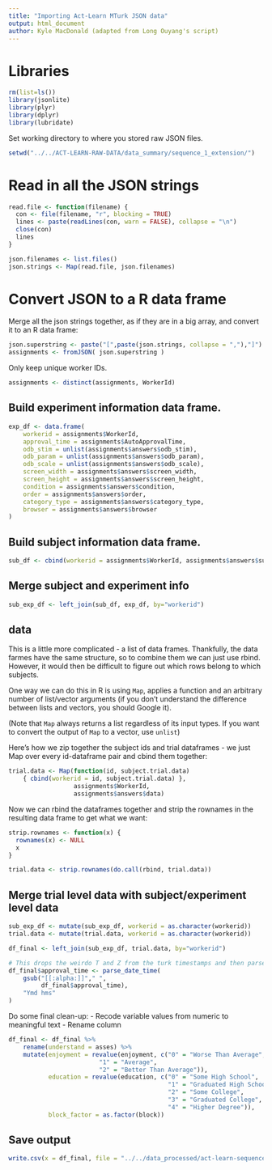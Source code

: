 ```yaml
---
title: "Importing Act-Learn MTurk JSON data"
output: html_document
author: Kyle MacDonald (adapted from Long Ouyang's script)
---
```


# Libraries

```r
rm(list=ls())
library(jsonlite)
library(plyr)
library(dplyr)
library(lubridate)
```

Set working directory to where you stored raw JSON files.

```r
setwd("../../ACT-LEARN-RAW-DATA/data_summary/sequence_1_extension/")
```

# Read in all the JSON strings

```r
read.file <- function(filename) {
  con <- file(filename, "r", blocking = TRUE)
  lines <- paste(readLines(con, warn = FALSE), collapse = "\n")
  close(con)
  lines
}

json.filenames <- list.files()
json.strings <- Map(read.file, json.filenames)
```

# Convert JSON to a R data frame

Merge all the json strings together, as if they are in a big array, and convert it to an R data frame:

```r
json.superstring <- paste("[",paste(json.strings, collapse = ","),"]")
assignments <- fromJSON( json.superstring )
```

Only keep unique worker IDs.

```r
assignments <- distinct(assignments, WorkerId)
```

## Build experiment information data frame.

```r
exp_df <- data.frame(
    workerid = assignments$WorkerId, 
    approval_time = assignments$AutoApprovalTime,
    odb_stim = unlist(assignments$answers$odb_stim),
    odb_param = unlist(assignments$answers$odb_param),
    odb_scale = unlist(assignments$answers$odb_scale),
    screen_width = assignments$answers$screen_width,
    screen_height = assignments$answers$screen_height,
    condition = assignments$answers$condition,
    order = assignments$answers$order,
    category_type = assignments$answers$category_type,
    browser = assignments$answers$browser
)
```

## Build subject information data frame.

```r
sub_df <- cbind(workerid = assignments$WorkerId, assignments$answers$subj_data)
```

## Merge subject and experiment info

```r
sub_exp_df <- left_join(sub_df, exp_df, by="workerid")
```

## data

This is a little more complicated - a list of data frames. Thankfully, the data farmes have the same structure, so to combine them we can just use rbind. However, it would then be difficult to figure out which rows belong to which subjects.

One way we can do this in R is using `Map`, applies a function and an arbitrary number of list/vector arguments (if you don't understand the difference between lists and vectors, you should Google it).

(Note that `Map` always returns a list regardless of its input types. If you want to convert the output of `Map` to a vector, use `unlist`)

Here's how we zip together the subject ids and trial dataframes - we just Map over every id-dataframe pair and cbind them together:

```r
trial.data <- Map(function(id, subject.trial.data) 
    { cbind(workerid = id, subject.trial.data) },
                  assignments$WorkerId,
                  assignments$answers$data)
```

Now we can rbind the dataframes together and strip the rownames in the resulting data frame to get what we want:

```r
strip.rownames <- function(x) {
  rownames(x) <- NULL
  x
}

trial.data <- strip.rownames(do.call(rbind, trial.data))
```

## Merge trial level data with subject/experiment level data

```r
sub_exp_df <- mutate(sub_exp_df, workerid = as.character(workerid))
trial.data <- mutate(trial.data, workerid = as.character(workerid))

df_final <- left_join(sub_exp_df, trial.data, by="workerid")
```


```r
# This drops the weirdo T and Z from the turk timestamps and then parses them into seconds time 0 (some UTC standard)
df_final$approval_time <- parse_date_time(
    gsub("[[:alpha:]]"," ", 
         df_final$approval_time),
    "Ymd hms"
)
```

Do some final clean-up:
- Recode variable values from numeric to meaningful text
- Rename column 

```r
df_final <- df_final %>%
    rename(understand = asses) %>%
    mutate(enjoyment = revalue(enjoyment, c("0" = "Worse Than Average",
                         "1" = "Average",
                         "2" = "Better Than Average")),
           education = revalue(education, c("0" = "Some High School",
                                            "1" = "Graduated High School",
                                            "2" = "Some College",
                                            "3" = "Graduated College",
                                            "4" = "Higher Degree")),
           block_factor = as.factor(block))
```

## Save output 

```r
write.csv(x = df_final, file = "../../data_processed/act-learn-sequence-all.csv", row.names=F)
```
